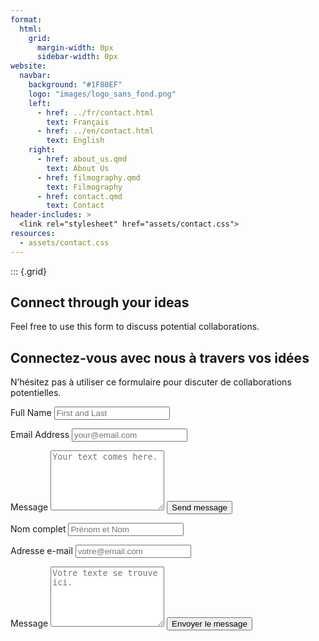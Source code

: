 ```yaml
---
format: 
  html: 
    grid:
      margin-width: 0px
      sidebar-width: 0px
website:
  navbar:
    background: "#1F80EF"
    logo: "images/logo_sans_fond.png"
    left:
      - href: ../fr/contact.html
        text: Français
      - href: ../en/contact.html
        text: English
    right:
      - href: about_us.qmd
        text: About Us
      - href: filmography.qmd
        text: Filmography
      - href: contact.qmd
        text: Contact
header-includes: >
  <link rel="stylesheet" href="assets/contact.css">
resources:
  - assets/contact.css
---
```

<!-- copyright to https://github.com/spcanelon -->
<!-- https://github.com/spcanelon/silvia/blob/32853dd0e70a71514b0922ee306f80ed5897f776/contact.qmd --> 

::: {.grid}

::: {.g-col-5 #note}
::: {.content-visible when-profile="english"}

# Connect through your ideas

Feel free to use this form to discuss potential collaborations.
:::
::: {.content-visible when-profile="french"}

# Connectez-vous avec nous à travers vos idées

N'hésitez pas à utiliser ce formulaire pour discuter de collaborations potentielles.
:::

<!-- verification -->

<a rel="me" style="display:none" href="https://github.com/ersatz-production">Hidden link used to verify my account on GitHub</a>

:::
<!-- source: https://github.com/mccarthy-m-g/tidytales/blob/main/about/index.qmd#L24-L46 -->

::: {.g-col-1}
:::

::: {.g-col-6 #form}
::: {.content-visible when-profile="english"}

<form action="https://formspree.io/f/mnqezpll" method="POST" accept-charset="utf-8">


<label for="full-name">Full Name</label>
<input type="text" name="name" id="full-name" class="form-control" placeholder="First and Last" required>

<label for="email-address">Email Address</label>
<input type="email" name="_replyto" id="email-address" class="form-control" placeholder="your@email.com" required>

<label for="message">Message</label>
  <textarea rows="6" name="message" id="message" class="form-control" placeholder="Your text comes here." required></textarea>

<button type="submit" class="btn btn-primary mt-4">Send message</button>
</form>
:::
::: {.content-visible when-profile="french"}

<form action="https://formspree.io/f/mnqezpll" method="POST" accept-charset="utf-8">


<label for="full-name">Nom complet</label>
<input type="text" name="name" id="full-name" class="form-control" placeholder="Prénom et Nom" required>

<label for="email-address">Adresse e-mail</label>
<input type="email" name="_replyto" id="email-address" class="form-control" placeholder="votre@email.com" required>

<label for="message">Message</label>
<textarea rows="6" name="message" id="message" class="form-control" placeholder="Votre texte se trouve ici." required></textarea>

<button type="submit" class="btn btn-primary mt-4">Envoyer le message</button>
</form>
:::

:::
<!-- end grid -->
